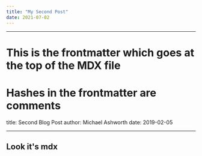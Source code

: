 ```yaml
---
title: "My Second Post"
date: 2021-07-02
---
```


---

# This is the frontmatter which goes at the top of the MDX file

# Hashes in the frontmatter are comments

title: Second Blog Post
author: Michael Ashworth
date: 2019-02-05

---

## Look it's mdx
